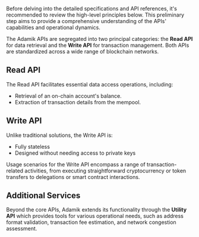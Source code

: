 
Before delving into the detailed specifications and API references, it's recommended to review the high-level principles below. This preliminary step aims to provide a comprehensive understanding of the APIs' capabilities and operational dynamics.


The Adamik APIs are segregated into two principal categories: the **Read API** for data retrieval and the **Write API** for transaction management. Both APIs are standardized across a wide range of blockchain networks.

## Read API

The Read API facilitates essential data access operations, including:

- Retrieval of an on-chain account's balance.
- Extraction of transaction details from the mempool.

## Write API

Unlike traditional solutions, the Write API is:

- Fully stateless
- Designed without needing access to private keys

Usage scenarios for the Write API encompass a range of transaction-related activities, from executing straightforward cryptocurrency or token transfers to delegations or smart contract interactions.


## Additional Services

Beyond the core APIs, Adamik extends its functionality through the **Utility API** which provides tools for various operational needs, such as address format validation, transaction fee estimation, and network congestion assessment.